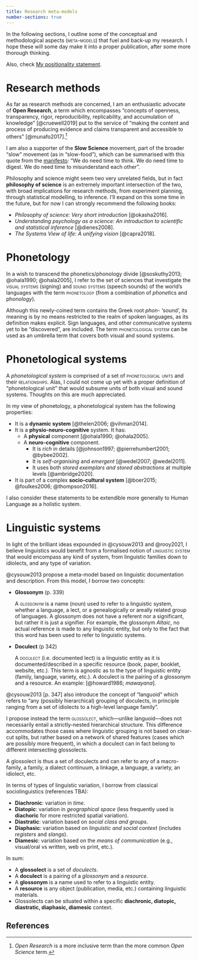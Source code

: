 ```yaml
---
title: Research meta-models
number-sections: true
---
```


In the following sections, I outline some of the conceptual and methodological aspects ([meta-models]{.smallcaps}) that fuel and back-up my research. I hope these will some day make it into a proper publication, after some more thorough thinking.

Also, check [My positionality statement](posts/2021-04-29-positionality/).

# Research methods

As far as research methods are concerned, I am an enthusiastic advocate of **Open Research**, a term which encompasses "concepts of openness, transparency, rigor, reproducibility, replicability, and accumulation of knowledge" [@cruewell2019] put to the service of "making the content and process of producing evidence and claims transparent and accessible to others" [@munafo2017].[^1]

[^1]: *Open Research* is a more inclusive term than the more common *Open Science* term.

<!-- TODO: slow science -->

I am also a supporter of the **Slow Science** movement, part of the broader "slow" movement (as in "slow-food"), which can be summarised with this quote from the [manifesto](http://slow-science.org): "We do need time to think. We do need time to digest. We do need time to misunderstand each other".

<!-- TODO: ethics -->

<!-- TODO: research project management -->

<!-- TODO: methods as theory, theory = concepts + methods, theory and applications, basic science and applied science -->

<!-- TODO: statistics -->

<!-- TODO: philosophy of science: three books -->

Philosophy and science might seem two very unrelated fields, but in fact **philosophy of science** is an extremely important intersection of the two, with broad implications for research methods, from experiment planning, through statistical modelling, to inference. I'll expand on this some time in the future, but for now I can strongly recommend the following books:

-   *Philosophy of science: Very short introduction* [@okasha2016].
-   *Understanding psychology as a science: An introduction to scientific and statistical inference* [@dienes2008].
-   *The Systems View of life: A unifying vision* [@capra2018].

# Phonetology

In a wish to transcend the phonetics/phonology divide [@soskuthy2013; @ohala1990; @ohala2005], I refer to the set of sciences that investigate the [visual systems]{.smallcaps} (signing) and [sound systems]{.smallcaps} (speech sounds) of the world's languages with the term [phonetology]{.smallcaps} (from a combination of *phonet*ics and phon*ology*).

Although this newly-coined term contains the Greek root *phon-* 'sound', its meaning is by no means restricted to the realm of spoken languages, as its definition makes explicit. Sign languages, and other communicative systems yet to be "discovered", are included. The term [phonetological system]{.smallcaps} can be used as an umbrella term that covers both visual and sound systems.

# Phonetological systems

A *phonetological system* is comprised of a set of [phonetological units]{.smallcaps} and their [relationships]{.smallcaps}. Alas, I could not come up yet with a proper definition of "phonetological unit" that would subsume units of both visual and sound systems. Thoughts on this are much appreciated.

In my view of phonetology, a phonetological system has the following properties:

-   It is a **dynamic system** [@thelen2006; @vihman2014].
-   It is a **physio-neuro-cognitive** system. It has:
    -   A **physical** component [@ohala1990; @ohala2005].
    -   A **neuro-cognitive** component.
        -   It is *rich* in details [@johnson1997; @pierrehumbert2001; @bybee2002].
        -   It is *self-organising* and *emergent* [@wedel2007; @wedel2011].
        -   It uses both *stored exemplars and stored abstractions* at multiple levels [@ambridge2020].
-   It is part of a complex **socio-cultural system** [@boer2015; @foulkes2006; @thompson2016].

I also consider these statements to be extendible more generally to Human Language as a holistic system.

# Linguistic systems

In light of the brilliant ideas expounded in @cysouw2013 and @rooy2021, I believe linguistics would benefit from a formalised notion of [linguistic system]{.smallcaps} that would encompass any kind of system, from linguistic families down to idiolects, and any type of variation.

@cysouw2013 propose a meta-model based on linguistic documentation and description. From this model, I borrow two concepts:

-   **Glossonym** (p. 339)

    A [glossonym]{.smallcaps} is a name (noun) used to refer to a linguistic system, whether a language, a lect, or a genealogically or areally related group of languages. A glossonym does not have a referent nor a significant, but rather it is just a signifier. For example, the glossonym *Altaic*, no actual reference is made to any linguistic entity, but only to the fact that this word has been used to refer to linguistic systems.

-   **Doculect** (p 342)

    A [doculect]{.smallcaps} (i.e. documented lect) is a linguistic entity as it is documented/described in a specific resource (book, paper, booklet, website, etc.). This term is agnostic as to the type of linguistic entity (family, language, variety, etc.). A doculect is the pairing of a glossonym and a resource. An example: [@howard1986; *mawayana*].

@cysouw2013 [p. 347] also introduce the concept of "languoid" which refers to "any (possibly hierarchical) grouping of doculects, in principle ranging from a set of idiolects to a high-level language family".

I propose instead the term [glossolect]{.smallcaps}, which---unlike languoid---does not necessarily entail a strictly-nested hierarchical structure. This difference accommodates those cases where linguistic grouping is not based on clear-cut splits, but rather based on a network of shared features (cases which are possibly more frequent), in which a doculect can in fact belong to different intersecting glossolects.

A glossolect is thus a set of doculects and can refer to any of a macro-family, a family, a dialect continuum, a linkage, a language, a variety, an idiolect, etc.

In terms of types of linguistic variation, I borrow from classical sociolinguistics (references TBA):

-   **Diachronic**: variation in *time*.
-   **Diatopic**: variation in *geographical space* (less frequently used is **diachoric** for more restricted spatial variation).
-   **Diastratic**: variation based on *social class and groups*.
-   **Diaphasic**: variation based on *linguistic and social context* (includes *registers* and *slangs*).
-   **Diamesic**: variation based on the *means of communication* (e.g., visual/oral vs written, web vs print, etc.).

In sum:

-   A **glossolect** is a set of *doculects*.
-   A **doculect** is a pairing of a *glossonym* and a *resource*.
-   A **glossonym** is a name used to refer to a linguistic entity.
-   A **resource** is any object (publication, media, etc.) containing linguistic materials.
-   Glossolects can be situated within a specific **diachronic, diatopic, diastratic, diaphasic, diamesic** context.

## References {.unnumbered}
